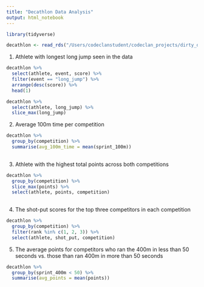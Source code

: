 ```yaml
---
title: "Decathlon Data Analysis"
output: html_notebook
---
```


```r
library(tidyverse)

decathlon <- read_rds("/Users/codeclanstudent/codeclan_projects/dirty_data_project_karolina/task1/clean_data/decathlon.rds")
```


1. Athlete with longest long jump seen in the data

```r
decathlon %>%
  select(athlete, event, score) %>% 
  filter(event == "long_jump") %>%
  arrange(desc(score)) %>%
  head(1)
```

```r
decathlon %>%
  select(athlete, long_jump) %>% 
  slice_max(long_jump)
```
2. Average 100m time per competition

```r
decathlon %>% 
  group_by(competition) %>%
  summarise(avg_100m_time = mean(sprint_100m))
  
```

3. Athlete with the highest total points across both competitions

```r
decathlon %>% 
  group_by(competition) %>% 
  slice_max(points) %>% 
  select(athlete, points, competition)
  
```

4. The shot-put scores for the top three competitors in each competition

```r
decathlon %>% 
  group_by(competition) %>% 
  filter(rank %in% c(1, 2, 3)) %>% 
  select(athlete, shot_put, competition)
```
5. The average points for competitors who ran the 400m in less than 50 seconds vs. those than ran 400m in more than 50 seconds

```r
decathlon %>% 
  group_by(sprint_400m < 50) %>% 
  summarise(avg_points = mean(points))
  
```


